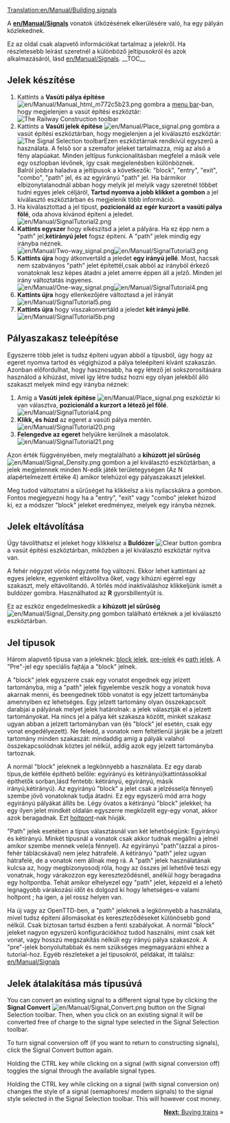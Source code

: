 [[Translation:en/Manual/Building signals]]


{{hu/Manual/Tutorial/Oktatás}}

A '''[[en/Manual/Signals]]'''  vonatok ütközésének elkerülésére való, ha egy pályán közlekednek.

Ez az oldal csak alapvető információkat tartalmaz a jelekről. Ha részletesebb leírást szeretnél a különböző jeltípusokról és azok alkalmazásáról, lásd [[en/Manual/Signals]].
__TOC__
== Jelek készítése ==
#Kattints a '''Vasúti pálya építése''' [[File:en/Manual/Manual html m772c5b23.png]] gombra a [[en/Manual/Game interface#the-menu-bar|menu bar]]-ban, hogy megjelenjen a vasút építési eszköztár:<br/>[[File:en/Manual/Railroad Construction.png|none|frame|The Railway Construction toolbar]]
#Kattints a '''Vasúti jelek építése''' [[File:en/Manual/Place signal.png]] gombra a vasút építési eszköztárban, hogy megjelenjen a jel kiválasztó eszköztár:<br/>[[File:en/Manual/Signal Selection.png|none|frame|The Signal Selection toolbar]]Ezen eszköztárnak rendkívül egyszerű a használata. A felső sor a szemafor jeleket tartalmazza, míg az alsó a fény alapúakat. Minden jeltípus funkcionalitásban megfelel a másik vele egy oszlopban lévőnek, így csak megjelenésben különböznek.<br/>Balról jobbra haladva a jeltípusok a következők: "block", "entry", "exit", "combo", "path" jel, és az egyirányú "path" jel. Ha bármikor elbizonytalanodnál abban hogy melyik jel melyik vagy szeretnél többet tudni egyes jelek céljáról, '''Tartsd nyomva a jobb klikket a gombon''' a jel kiválasztó eszköztárban és megjelenik több információ.
#Ha kiválasztottad a jel típust, '''pozicionáld az egér kurzort a vasúti pálya fölé''', oda ahova kívánod építeni a jeledet.<br/>[[File:en/Manual/SignalTutorial2.png|none|frame]]
#'''Kattints egyszer''' hogy elkészítsd a jelet a pályára. Ha ez épp nem a "path" jel,'''kétirányú jelet''' fogsz építeni. A "path" jelek mindig egy irányba néznek.<br/>[[File:en/Manual/Two-way signal.png|frame|left]][[File:en/Manual/SignalTutorial3.png|none|frame]]
#'''Kattints újra''' hogy átkonvertáld a jeledet '''egy irányú jellé'''. Most, hacsak nem szabványos "path" jelet építettél,csak abból az irányból érkező vonatoknak lesz képes átadni a jelet amerre éppen áll a jelző.   Minden jel irány változtatás ingyenes.<br/>[[File:en/Manual/One-way signal.png|frame|left]][[File:en/Manual/SignalTutorial4.png|none|frame]]
#'''Kattints újra''' hogy ellenkezőjére változtasd a jel irányát<br/>[[File:en/Manual/SignalTutorial5.png|none|frame]]
#'''Kattints újra''' hogy visszakonvertáld a jeledet '''két irányú jellé'''.<br/>[[File:en/Manual/SignalTutorial5b.png|none|frame]]

== Pályaszakasz teleépítése ==
Egyszerre több jelet is tudsz építeni ugyan abból a típusból, úgy hogy az egeret nyomva tartod és végighúzod a pálya teleépíteni kívánt szakaszán. Azonban előfordulhat, hogy hasznosabb, ha egy létező jel sokszorosítására használod a kihúzást, mivel így létre tudsz hozni egy olyan jelekből álló szakaszt melyek mind egy irányba néznek:
#Amíg a '''Vasúti jelek építése''' [[File:en/Manual/Place signal.png]] eszköztár ki van választva, '''pozicionáld a kurzort a létező jel főlé'''.<br/>[[File:en/Manual/SignalTutorial4.png|none|frame]]
#'''Klikk, és húzd''' az egeret a vasúti pálya mentén.<br/>[[File:en/Manual/SignalTutorial20.png|none|frame]]
#'''Felengedve az egeret''' helyükre kerülnek a másolatok.<br/>[[File:en/Manual/SignalTutorial21.png|none|frame]]

Azon érték függvényében, mely megtalálható a '''kihúzott jel sűrűség''' [[File:en/Manual/Signal Density.png]] gombon a jel kiválasztó eszköztárban, a jelek megjelennek minden N-edik játék területegységen (Az N alapértelmezett értéke 4) amikor telehúzol egy pályaszakaszt jelekkel.

Meg tudod változtatni a sűrűséget ha klikkelsz a kis nyilacskákra a gombon. Fontos megjegyezni hogy ha a "entry", "exit" vagy "combo" jeleket húzod ki, ez a módszer "block" jeleket eredményez, melyek egy irányba néznek.

== Jelek eltávolítása ==
Úgy távolíthatsz el jeleket hogy klikkelsz a '''Buldózer''' [[File:en/Manual/Toggle clear active.png|Clear button]] gombra a vasút építési eszköztárban, miközben a jel kiválasztó eszköztár nyitva van.

A fehér négyzet vörös négyzetté fog változni. Ekkor lehet kattintani az egyes jelekre, egyenként eltávolítva őket, vagy kihúzni egérrel egy szakaszt, mely eltávolítandó. A törlés mód inaktiváláshoz klikkeljünk ismét a buldózer gombra. Használhatod az '''R''' gyorsbillentyűt is.

Ez az eszköz engedelmeskedik a '''kihúzott jel sűrűség'''[[File:en/Manual/Signal Density.png]] gombon található értéknek a jel kiválasztó eszköztárban.

== Jel típusok ==
Három alapvető típusa van a jeleknek: [[en/Manual/Signals#block-signals|block jelek]], [[en/Manual/Signals#pre-signals|pre-jelek]] és [[en/Manual/Signals#path-signals|path jelek]]. A "Pre"-jel egy speciális fajtája a "block" jelnek.

A "block" jelek egyszerre csak egy vonatot engednek egy jelzett tartományba, míg a "path" jelek figyelembe veszik hogy a vonatok hova akarnak menni, és beengednek több vonatot is egy jelzett tartományba amennyiben ez lehetséges. Egy jelzett tartomány olyan összekapcsolt darabjai a pályának melyet jelek határolnak: a jelek választják el a jelzett tartományokat. Ha nincs jel a pálya két szakasza között, minkét szakasz ugyan abban a jelzett tartományban van (és "block" jel esetén, csak egy vonat engedélyezett). Ne feledd, a vonatok nem feltétlenül járják be a jelzett tartomány minden szakaszát: mindaddig amíg a pályák valahol összekapcsolódnak köztes jel nélkül, addig azok egy jelzett tartományba tartoznak.

A normál "block" jeleknek a legkönnyebb a használata. Ez egy darab típus,de kétféle építhető belőle: egyirányú és kétirányú(kattintássokkal építhetők sorban,lásd fentebb: kétirányú, egyirányú, másik irányú,kétirányú). Az egyirányú "block" a jelet csak a jelzéssel(a fénnyel) szembe jövő vonatoknak tudja átadni. Ez egy egyszerű mód arra hogy egyirányú pályákat állíts be. Légy óvatos a kétirányú "block" jelekkel; ha egy ilyen jelet mindkét oldalán egyszerre megközelít egy-egy vonat, akkor azok beragadnak. Ezt [[en/Manual/Deadlock|holtpont]]-nak hívják.

"Path" jelek esetében a típus választásnál van két lehetőségünk: Egyirányú és kétirányú. Minkét típusnál a vonatok csak akkor tudnak megállni a jelnél amikor szembe mennek vele(a fénnyel). Az egyirányú "path"(azzal a piros-fehér táblácskával) nem jelez hátrafelé. A kétirányú "path" jelez ugyan hátrafelé, de a vonatok nem állnak meg rá. A "path" jelek használatának kulcsa az, hogy megbizonyosodj róla, hogy az összes jel lehetővé teszi egy vonatnak, hogy várakozzon egy kereszteződésnél, anélkül hogy beragadna egy holtpontba. Tehát amikor elhelyezel egy "path" jelet, képzeld el a lehető legnagyobb várakozási időt és dolgozd ki hogy lehetséges-e valami holtpont ; ha igen, a jel rossz helyen van.

Ha új vagy az OpenTTD-ben, a "path" jeleknek a legkönnyebb a használata, mivel tudsz építeni állomásokat és kereszteződéseket különösebb gond nélkül. Csak biztosan tartsd észben a fenti szabályokat. A normál "block" jeleket nagyon egyszerű konfigurációkhoz tudod használni, mint csak két vonat, vagy hosszú megszakítás nélküli egy irányú pálya szakaszok. A "pre"-jelek bonyolultabbak és nem szükséges megmagyarázni ehhez a tutorial-hoz. Egyéb részleteket a jel típusokról, példákat, itt találsz: [[en/Manual/Signals]]

== Jelek átalakítása más típusúvá ==
You can convert an existing signal to a different signal type by clicking the '''Signal Convert''' [[File:en/Manual/Signal Convert.png]] button on the Signal Selection toolbar. Then, when you click on an existing signal it will be converted free of charge to the signal type selected in the Signal Selection toolbar.

To turn signal conversion off (if you want to return to constructing signals), click the Signal Convert button again.

Holding the CTRL key while clicking on a signal (with signal conversion off) toggles the signal through the available signal types.

Holding the CTRL key while clicking on a signal (with signal conversion on) changes the style of a signal (semaphores/ modern signals) to the signal style selected in the Signal Selection toolbar. This will however cost money.


<span style="float: right">[[en/Manual/Buying trains|'''Next:''' Buying trains]] &raquo;</span>